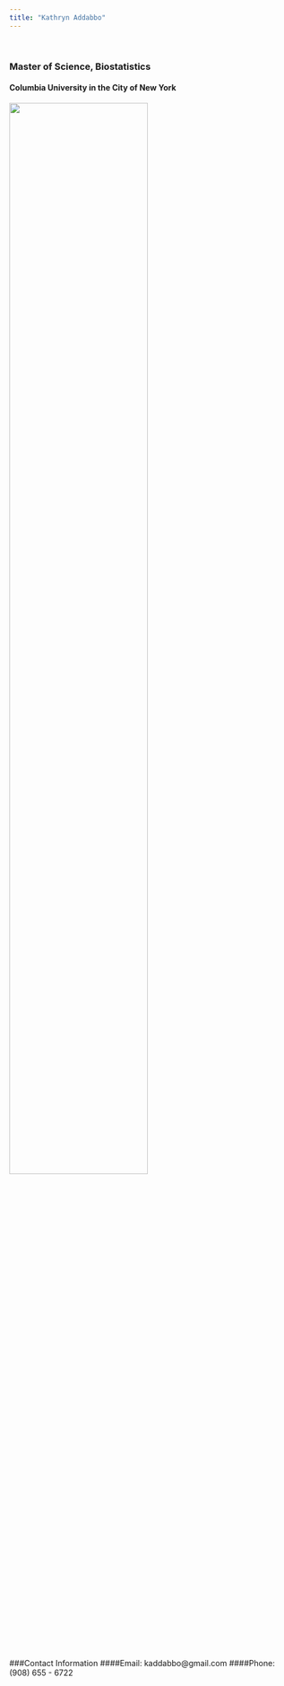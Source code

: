 ```yaml
---
title: "Kathryn Addabbo"
---
```


&nbsp;

### Master of Science, Biostatistics
#### Columbia University in the City of New York
<img src="images/Capture_1.jpg" style="width:70%">

&nbsp;

###Contact Information
####Email: kaddabbo@gmail.com
####Phone: (908) 655 - 6722